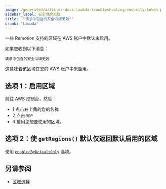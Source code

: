 ```yaml
---
image: /generated/articles-docs-lambda-troubleshooting-security-token.png
sidebar_label: 安全令牌无效
title: '"请求中包含的安全令牌无效"'
crumb: "Lambda"
---
```


一些 Remotion 支持的区域在 AWS 账户中默认未启用。

如果您收到以下消息：

```
请求中包含的安全令牌无效
```

这意味着该区域在您的 AWS 账户中未启用。

## 选项 1：启用区域

前往 AWS 控制台，然后：

- <Step>1</Step> 点击右上角的您的名称
- <Step>2</Step> 点击 `账户`
- <Step>3</Step> 启用您想要使用的区域。

## 选项 2：使 `getRegions()` 默认仅返回默认启用的区域

使用 [`enabledByDefaultOnly`](/docs/lambda/getregions#enabledbydefaultonly) 选项。

## 另请参阅

- [区域选择](/docs/lambda/region-selection)

